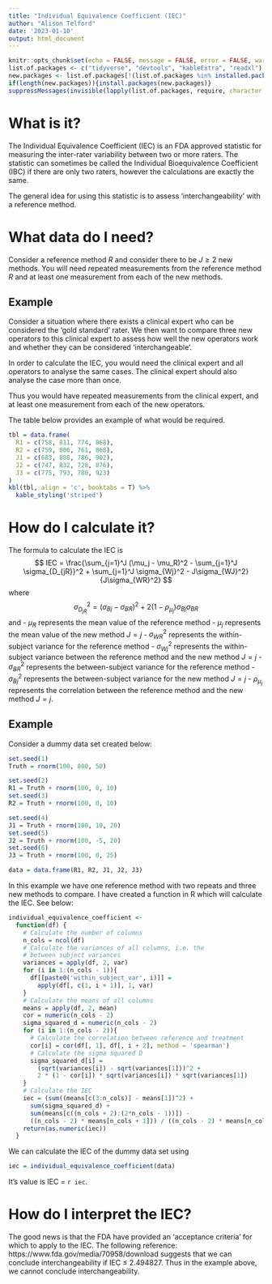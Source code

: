```yaml
---
title: "Individual Equivalence Coefficient (IEC)"
author: "Alison Telford"
date: '2023-01-10'
output: html_document
---
```


```r
knitr::opts_chunk$set(echo = FALSE, message = FALSE, error = FALSE, warning = FALSE)
list.of.packages <- c("tidyverse", "devtools", "kableExtra", "readxl")
new.packages <- list.of.packages[!(list.of.packages %in% installed.packages()[,"Package"])]
if(length(new.packages)){install.packages(new.packages)}
suppressMessages(invisible(lapply(list.of.packages, require, character.only = TRUE)))
```

# What is it?

The Individual Equivalence Coefficient (IEC) is an FDA approved statistic for 
measuring the inter-rater variability between two or more raters. The statistic 
can sometimes be called the Individual Bioequivalence Coefficient (IBC) if there 
are only two raters, however the calculations are exactly the same.

The general idea for using this statistic is to assess ‘interchangeability’ 
with a reference method.

# What data do I need?

Consider a reference method $R$ and consider there to be $J\geq2$ new methods. 
You will need repeated measurements from the reference method $R$ and at least 
one measurement from each of the new methods. 

## Example

Consider a situation where there exists a clinical expert who can be considered the ‘gold standard’ rater. We then want to compare three new operators to this clinical expert to assess how well the new operators work and whether they can be considered ‘interchangeable’.

In order to calculate the IEC, you would need the clinical expert and all operators to analyse the same cases. The clinical expert should also analyse the case more than once.

Thus you would have repeated measurements from the clinical expert, and at least one measurement from each of the new operators.

The table below provides an example of what would be required.

```r
tbl = data.frame(
  R1 = c(758, 811, 774, 868),
  R2 = c(759, 806, 761, 868),
  J1 = c(683, 808, 786, 902),
  J2 = c(747, 832, 728, 876),
  J3 = c(775, 793, 780, 923)
)
kbl(tbl, align = 'c', booktabs = T) %>% 
  kable_styling('striped')
```

# How do I calculate it?

The formula to calculate the IEC is 
$$
IEC = \frac{\sum_{j=1}^J (\mu_j - \mu_R)^2 - \sum_{j=1}^J \sigma_{D_{jR}}^2 + \sum_{j=1}^J \sigma_{Wj}^2 - J\sigma_{WJ}^2}{J\sigma_{WR}^2}
$$
where
$$
\sigma_{D_{jR}}^2 = (\sigma_{Bj} - \sigma_{BR})^2 + 2(1-\rho_{\mu_j})\sigma_{Bj}\sigma_{BR}
$$
and
- $\mu_R$ represents the mean value of the reference method
- $\mu_j$ represents the mean value of the new method $J=j$
- $\sigma_{WR}^2$ represents the within-subject variance for the reference method
- $\sigma_{Wj}^2$ represents the within-subject variance between the reference method and the new method $J=j$
- $\sigma_{BR}^2$ represents the between-subject variance for the reference method
- $\sigma_{Bj}^2$ represents the between-subject variance for the new method $J=j$
- $\rho_{\mu_j}$ represents the correlation between the reference method and the new method $J=j$.

## Example

Consider a dummy data set created below:

```r
set.seed(1)
Truth = rnorm(100, 800, 50)

set.seed(2)
R1 = Truth + rnorm(100, 0, 10)
set.seed(3)
R2 = Truth + rnorm(100, 0, 10)

set.seed(4)
J1 = Truth + rnorm(100, 10, 20)
set.seed(5)
J2 = Truth + rnorm(100, -5, 20)
set.seed(6)
J3 = Truth + rnorm(100, 0, 25)

data = data.frame(R1, R2, J1, J2, J3)
```

In this example we have one reference method with two repeats and three new 
methods to compare. I have created a function in R which will 
calculate the IEC. See below:

```r
individual_equivalence_coefficient <- 
  function(df) {
    # Calculate the number of columns
    n_cols = ncol(df)
    # Calculate the variances of all columns, i.e. the 
    # between subject variances
    variances = apply(df, 2, var)
    for (i in 1:(n_cols - 1)){
      df[[paste0('within_subject_var', i)]] =
        apply(df[, c(1, i + 1)], 1, var)
    }
    # Calculate the means of all columns
    means = apply(df, 2, mean)
    cor = numeric(n_cols - 2)
    sigma_squared_d = numeric(n_cols - 2)
    for (i in 1:(n_cols - 2)){
      # Calculate the correlation between reference and treatment
      cor[i] = cor(df[, 1], df[, i + 2], method = 'spearman')
      # Calculate the sigma squared D
      sigma_squared_d[i] = 
        (sqrt(variances[i]) - sqrt(variances[1]))^2 +
        2 * (1 - cor[i]) * sqrt(variances[i]) * sqrt(variances[1])
    }
    # Calculate the IEC
    iec = (sum((means[c(3:n_cols)] - means[1])^2) +
      sum(sigma_squared_d) +
      sum(means[c((n_cols + 2):(2*n_cols - 1))]) - 
      ((n_cols - 2) * means[n_cols + 1])) / ((n_cols - 2) * means[n_cols + 1])
    return(as.numeric(iec))
  }
```

We can calculate the IEC of the dummy data set using
```r
iec = individual_equivalence_coefficient(data)
```

It's value is IEC = `r iec`.

# How do I interpret the IEC?
The good news is that the FDA have provided an ‘acceptance criteria' for which 
to apply to the IEC. The following reference: 
https://www.fda.gov/media/70958/download suggests that we can conclude 
interchangeability if IEC $\leq$ 2.494827. Thus in the example above, we 
cannot conclude interchangeability.

